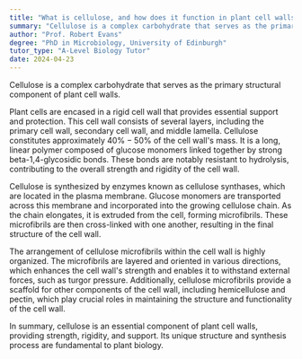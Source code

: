 ```yaml
---
title: "What is cellulose, and how does it function in plant cell walls?"
summary: "Cellulose is a complex carbohydrate that serves as the primary structural component of plant cell walls, providing support and rigidity to plant structures."
author: "Prof. Robert Evans"
degree: "PhD in Microbiology, University of Edinburgh"
tutor_type: "A-Level Biology Tutor"
date: 2024-04-23
---
```


Cellulose is a complex carbohydrate that serves as the primary structural component of plant cell walls.

Plant cells are encased in a rigid cell wall that provides essential support and protection. This cell wall consists of several layers, including the primary cell wall, secondary cell wall, and middle lamella. Cellulose constitutes approximately $40\%-50\%$ of the cell wall's mass. It is a long, linear polymer composed of glucose monomers linked together by strong beta-1,4-glycosidic bonds. These bonds are notably resistant to hydrolysis, contributing to the overall strength and rigidity of the cell wall.

Cellulose is synthesized by enzymes known as cellulose synthases, which are located in the plasma membrane. Glucose monomers are transported across this membrane and incorporated into the growing cellulose chain. As the chain elongates, it is extruded from the cell, forming microfibrils. These microfibrils are then cross-linked with one another, resulting in the final structure of the cell wall.

The arrangement of cellulose microfibrils within the cell wall is highly organized. The microfibrils are layered and oriented in various directions, which enhances the cell wall's strength and enables it to withstand external forces, such as turgor pressure. Additionally, cellulose microfibrils provide a scaffold for other components of the cell wall, including hemicellulose and pectin, which play crucial roles in maintaining the structure and functionality of the cell wall.

In summary, cellulose is an essential component of plant cell walls, providing strength, rigidity, and support. Its unique structure and synthesis process are fundamental to plant biology.
    